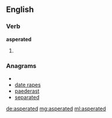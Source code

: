 ==English==

===Verb===
'''asperated'''

# {{past of|[[asperate]]}}

===Anagrams===
* {{alphagram|aadeeprst}}
* [[date rapes#English|date rapes]]
* [[paederast#English|paederast]]
* [[separated#English|separated]]

[[de:asperated]]
[[mg:asperated]]
[[ml:asperated]]
